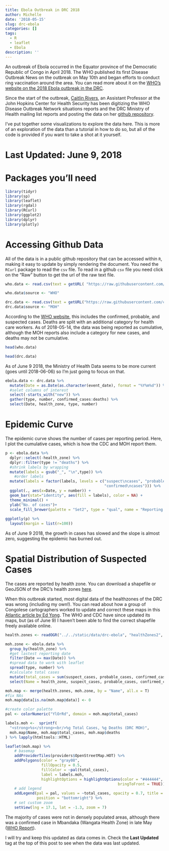 ```yaml
---
title: Ebola Outbreak in DRC 2018
author: Michelle
date: '2018-05-15'
slug: drc-ebola
categories: []
tags:
  - R
  - leaflet
  - Ebola
description: ''
---
```


An outbreak of Ebola occurred in the Equator province of the Democratic Republic of Congo in April 2018. The WHO published its first Disease Outbreak News on the outbreak on May 10th and began efforts to conduct ring vaccination around the area. You can read more about it on the [WHO's website on the 2018 Ebola outbreak in the DRC](http://www.who.int/ebola/situation-reports/drc-2018/en/).

Since the start of the outbreak, [Caitlin Rivers](https://www.jhsph.edu/faculty/directory/profile/3525/caitlin-m-rivers), an Assistant Professor at the John Hopkins Center for Health Security has been digitizing the WHO Disease Outbreak Network situations reports and the DRC Ministry of Health mailing list reports and posting the data on her [github repository](https://github.com/cmrivers/ebola_drc).

I've put together some visualizations to explore the data here. This is more of an exploration of the data than a tutorial in how to do so, but all of the code is provided if you want to take a shot at it yourself.

# Last Updated: June 9, 2018

# Packages you'll need

```r
library(tidyr)
library(sp)
library(leaflet)
library(rgdal)
library(RCurl)
library(ggplot2)
library(dplyr)
library(plotly)
```


# Accessing Github Data

All of the data is in a public github repository that can be accessed within `R`, making it easy to update by simply rendering the document. You need the `RCurl` package to read the `csv` file. To read in a github `csv` file you need click on the "Raw" button to get the url of the raw text file.

```r
who.data <- read.csv(text = getURL( "https://raw.githubusercontent.com/cmrivers/ebola_drc/master/who/data.csv"), stringsAsFactors = F, header = T)

who.data$source <- "WHO"

drc.data <- read.csv(text = getURL("https://raw.githubusercontent.com/cmrivers/ebola_drc/master/drc/data.csv"), stringsAsFactors = F, header = T)
drc.data$source <- "MOH"
```

According to the [WHO website](http://www.who.int/csr/don/14-may-2018-ebola-drc/en/), this includes the confirmed, probable, and suspected cases. Deaths are split with an additional category for health care workers. As of 2018-05-14, the data was being reported as cumulative, although the MOH reports also include a category for new cases, and deaths may not be cumulative.

```r
head(who.data)

head(drc.data)
```

As of June 9 2018, the Ministry of Health Data seems to be more current (goes until 2018-06-06) so I'm just going to focus on that.

```r
ebola.data <- drc.data %>%
  mutate(Date = as.Date(as.character(event_date), format = "%Y%m%d")) %>%
  #selet columns of interest
  select(-starts_with("new")) %>%
  gather(type, number, confirmed_cases:deaths) %>%
  select(Date, health_zone, type, number)
```

# Epidemic Curve

The epidemic curve shows the number of cases per reporting period. Here, I plot the cumulative cases, which is how the CDC and MOH report them.

```r

p <- ebola.data %>%
  dplyr::select(-health_zone) %>%
  dplyr::filter(type != "deaths") %>%
  #shrink labels by wrapping
  mutate(labels = gsub("_", "\n",type)) %>%
    #order labels
  mutate(labels = factor(labels, levels = c("suspect\ncases", "probable\ncases",
                                            "confirmed\ncases"))) %>%
  ggplot(., aes(x=Date, y = number)) +
  geom_bar(stat="identity", aes(fill = labels), color = NA) +
  theme_minimal() +
  ylab("No. of cases")+
  scale_fill_brewer(palette = "Set2", type = "qual", name = "Reporting Type")
  
ggplotly(p) %>%
  layout(margin = list(r=100))
```

As of June 9 2018, the growth in cases has slowed and the slope is almost zero, suggesting the epidemic has burned out.

# Spatial Distribution of Suspected Cases

The cases are reported by health zone. You can download a shapefile or GeoJSON of the DRC's health zones [here](https://mapforenvironment.org/layer/info/140/DRC-health-zones#4.13/-4.09/21.75).

When this outbreak started, most digital data of the healthzones of the DRC was wrong (including my own!). You can read about how a group of Congolese cartographers worked to update and correct these maps in this [Atlantic article by Ed Yong](https://www.theatlantic.com/health/archive/2018/05/most-maps-of-the-new-ebola-outbreak-are-wrong/560777/). The WHO and CDC have since updated its maps, but (as of June 9) I haven't been able to find the correct shapefile freely available online.


```r
health.zones <- readOGR("../../static/data/drc-ebola", "healthZones2", stringsAsFactors = F)

moh.zone <- ebola.data %>%
  group_by(health_zone) %>%
  #get lastest reporting date
  filter(Date == max(Date)) %>%
  #spread data to work with leaflet
  spread(type, number) %>%
  #calculate total cases
  mutate(total_cases = sum(suspect_cases, probable_cases, confirmed_cases)) %>%
  select(Name = health_zone, suspect_cases, probable_cases, confirmed_cases, total_cases, deaths)
```

```r
moh.map <- merge(health.zones, moh.zone, by = "Name", all.x = T) 
#fix NAs
moh.map@data[is.na(moh.map@data)] <- 0
```

```r
#create color palette
pal <- colorNumeric("YlOrRd", domain = moh.map$total_cases)

labels.moh <-  sprintf(
  "<strong>%s</strong><br/>%g Total Cases, %g Deaths (DRC MOH)",
  moh.map$Name, moh.map$total_cases, moh.map$deaths
) %>% lapply(htmltools::HTML)
```

```r
leaflet(moh.map) %>%
    # basemap
    addProviderTiles(providers$OpenStreetMap.HOT) %>%
    addPolygons(color = "gray08", 
                fillOpacity = 0.5, 
                fillColor = ~pal(total_cases),
                label = labels.moh,
                highlightOptions = highlightOptions(color = "#444444", weight = 2,
                                                  bringToFront = TRUE)) %>%
    # add legend
    addLegend(pal = pal, values = ~total_cases, opacity = 0.7, title = "Total\nCases",
              position = "bottomright") %>%
    # set custom zoom
    setView(lng = 17.1, lat = -1.3, zoom = 7)

```

The majority of cases were not in densely populated areas, although there was a confirmed case in Mbandaka (Wangata Health Zone) in late May ([WHO Report](http://www.who.int/csr/don/30-may-2018-ebola-drc/en/)).

I will try and keep this updated as data comes in. Check the **Last Updated** tag at the top of this post to see when the data was last updated.